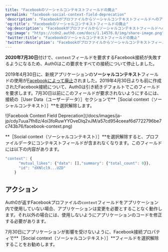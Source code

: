 ---
title: "Facebookのソーシャルコンテキストフィールドの廃止"
permalink: "facebook-social-context-field-deprecation"
'description': "Facebookがプロファイルからソーシャルコンテキストフィールドへのアクセスを削除することに伴う変更内容について説明します。"
'og:title': "Facebookのソーシャルコンテキストフィールドの廃止"
'og:description': "Facebookがプロファイルからソーシャルコンテキストフィールドへのアクセスを削除することに伴う変更内容について説明します。"
'og:image': "https://cdn2.auth0.com/docs/1.14576.0/img/share-image.png"
'twitter:title': "Facebookのソーシャルコンテキストフィールドの廃止"
'twitter:description': "Facebookがプロファイルからソーシャルコンテキストフィールドへのアクセスを削除することに伴う変更内容について説明します。"
---

**2020年7月30日**付けで、`context`フィールドを要求するFacebook接続が失敗するようになるため、Auth0はこの要求をすべての接続について停止しました。

2019年4月30日に、新規アプリケーションの**ソーシャルコンテキスト**フィールドの使用が[Facebookによって廃止](https://developers.facebook.com/docs/graph-api/changelog/4-30-2019-endpoint-deprecations)されました。2019年4月30日よりも前に作成されたFacebook接続について、Auth0は引き続きデフォルトでこのフィールドを要求します。7月30日以前にこのフィールドが要求されないようにするには、接続の［User Data（ユーザーデータ）］セクションで**［Social context（ソーシャルコンテキスト）］**を選択解除します。

<Frame>![Facebook Context Field Deprecation](/docs/images/ja-jp/cdy7uua7fh8z/4oi3foRuwYYOveDlq2vJM/a57cd954ceeaf6d7722796be7c743b76/facebook-context.png)</Frame>

**［Social context（ソーシャルコンテキスト）］**を選択解除すると、プロファイルデータにコンテキストフィールドが含まれなくなります。このフィールドには以下の内容があります。

```javascript lines
"context": {
      "mutual_likes": {"data": [],"summary": {"total_count": 0}},
      "id": "dXNlcl9...UZD"
    }
```

## アクション

Auth0が返すFacebookプロファイルの`context`フィールドをアプリケーション内で使用していない場合、アプリケーションは変更を必要とすることなく動作します。それ以外の場合には、使用しないようにアプリケーションのコードを修正する必要があります。

7月30日にアプリケーションが影響を受けないように、Facebook接続プロパティで**［Social context（ソーシャルコンテキスト）］**フィールドを選択解除することをお勧めします。